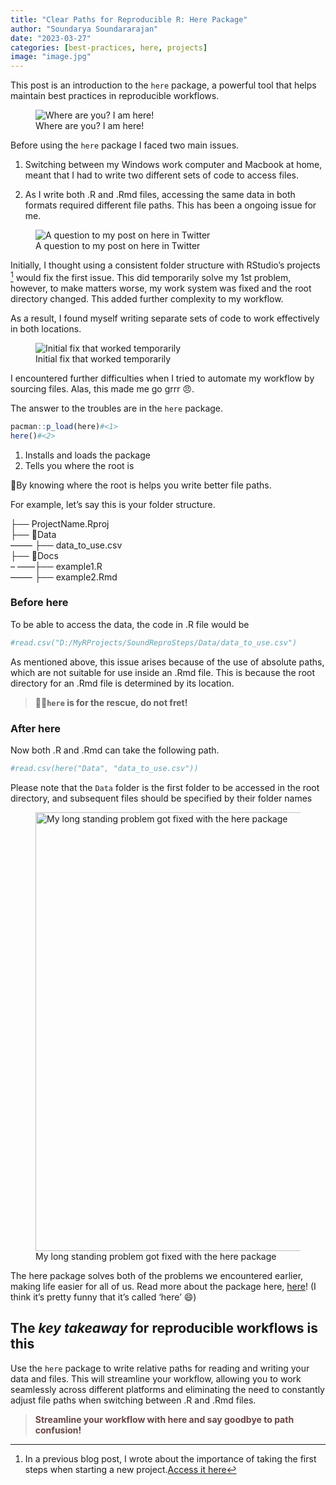 ```yaml
---
title: "Clear Paths for Reproducible R: Here Package"
author: "Soundarya Soundararajan"
date: "2023-03-27"
categories: [best-practices, here, projects]
image: "image.jpg"
---
```


This post is an introduction to the `here` package, a powerful tool that helps maintain best practices in reproducible workflows.

![Where are you? I am here!](image.jpg){fig-align="center"}

Before using the `here` package I faced two main issues.

1.  Switching between my Windows work computer and Macbook at home, meant that I had to write two different sets of code to access files.

2.  As I write both .R and .Rmd files, accessing the same data in both formats required different file paths. This has been a ongoing issue for me.

![A question to my post on here in Twitter](projects.png){fig-align="center"}

Initially, I thought using a consistent folder structure with RStudio's projects [^1] would fix the first issue. This did temporarily solve my 1st problem, however, to make matters worse, my work system was fixed and the root directory changed. This added further complexity to my workflow.

[^1]: In a previous blog post, I wrote about the importance of taking the first steps when starting a new project.[Access it here](https://ss-myrspace.netlify.app/posts/2021-08-03-starting-projects-in-rstudio/)

As a result, I found myself writing separate sets of code to work effectively in both locations.

![Initial fix that worked temporarily](before.jpeg){fig-align="center"}

I encountered further difficulties when I tried to automate my workflow by sourcing files. Alas, this made me go grrr 😠.

The answer to the troubles are in the `here` package.

```r
pacman::p_load(here)#<1>
here()#<2>
```

1.  Installs and loads the package
2.  Tells you where the root is

📍By knowing where the root is helps you write better file paths.

For example, let's say this is your folder structure.

├── ProjectName.Rproj\
├── 📁Data\
-------- ├── data_to_use.csv\
├── 📁Docs\
-- ------├── example1.R\
-------- ├── example2.Rmd

### Before here

To be able to access the data, the code in .R file would be

```r
#read.csv("D:/MyRProjects/SoundReproSteps/Data/data_to_use.csv")
```

As mentioned above, this issue arises because of the use of absolute paths, which are not suitable for use inside an .Rmd file. This is because the root directory for an .Rmd file is determined by its location.

> 🦹‍♀️**`here` is for the rescue, do not fret!**

### After here

Now both .R and .Rmd can take the following path.

```r
#read.csv(here("Data", "data_to_use.csv"))
```

Please note that the `Data` folder is the first folder to be accessed in the root directory, and subsequent files should be specified by their folder names

![My long standing problem got fixed with the here package](after.png){fig-align="center" width="702"}

The here package solves both of the problems we encountered earlier, making life easier for all of us. Read more about the package here, [here](https://here.r-lib.org/)! (I think it's pretty funny that it's called 'here' 😄)

## The *key takeaway* for reproducible workflows is this

Use the `here` package to write relative paths for reading and writing your data and files. This will streamline your workflow, allowing you to work seamlessly across different platforms and eliminating the need to constantly adjust file paths when switching between .R and .Rmd files.

> [**Streamline your workflow with here and say goodbye to path confusion!**]{style="color:#694644;"}
